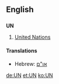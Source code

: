 ==English==
==={{initialism}}===
'''UN'''
# [[United Nations]]

====Translations====
*Hebrew: [[:he:או"ם|או"ם]]

[[de:UN]]
[[et:UN]]
[[ko:UN]]